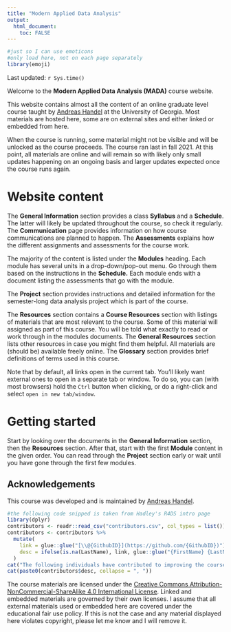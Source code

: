 ---
title: "Modern Applied Data Analysis"
output: 
  html_document:
    toc: FALSE
---


```{r, include = FALSE}
#just so I can use emoticons
#only load here, not on each page separately
library(emoji)
```


<!-- Some trickery to get the logo to show -->
<script>
   $(document).ready(function() {
     $head = $('#header');
     $head.prepend('<img src=\"media/MADAlogo.png\" style=\"float: right; border: none; width: 150px;\"/>')
   });
</script>


Last updated: `r Sys.time()`


<!-- _**The website will be continuously updated throughout the semester with new material released on an ongoing basis, as well as adjustments/fixes as needed. Visit/check regularly, especially the Schedule. Note the last update time above.**_ -->


Welcome to the **Modern Applied Data Analysis (MADA)** course website.

This website contains almost all the content of an online graduate level course taught by [Andreas Handel](https://www.andreashandel.com/) at the University of Georgia. Most materials are hosted here, some are on external sites and either linked or embedded from here.

When the course is running, some material might not be visible and will be unlocked as the course proceeds. The course ran last in fall 2021. At this point, all materials are online and will remain so with likely only small updates happening on an ongoing basis and larger updates expected once the course runs again. 


# Website content

The __General Information__ section provides a class __Syllabus__ and a __Schedule__. The latter will likely be updated throughout the course, so check it regularly. The __Communication__ page provides information on how course communications are planned to happen. The __Assessments__ explains how the different assignments and assessments for the course work.

The majority of the content is listed under the __Modules__ heading. Each module has several units in a drop-down/pop-out menu. Go through them based on the instructions in the __Schedule.__ Each module ends with a document listing the assessments that go with the module.

The __Project__ section provides instructions and detailed information for the semester-long data analysis project which is part of the course. 

The __Resources__ section contains a __Course Resources__ section with listings of materials that are most relevant to the course. Some of this material will assigned as part of this course. You will be told what exactly to read or work through in the modules documents. The __General Resources__ section lists other resources in case you might find them helpful. All materials are (should be) available freely online. The __Glossary__ section provides brief definitions of terms used in this course. 

Note that by default, all links open in the current tab. You'll likely want external ones to open in a separate tab or window. To do so, you can (with most browsers) hold the `Ctrl` button when clicking, or do a right-click and select `open in new tab/window`.


# Getting started

Start by looking over the documents in the __General Information__ section, then the __Resources__ section. After that, start with the first __Module__ content in the given order. You can read through the __Project__ section early or wait until you have gone through the first few modules.


## Acknowledgements

This course was developed and is maintained by [Andreas Handel](https://www.andreashandel.com/).

```{r, results = "asis", echo = FALSE, message = FALSE, warning=FALSE}
#the following code snipped is taken from Hadley's R4DS intro page
library(dplyr)
contributors <- readr::read_csv("contributors.csv", col_types = list())
contributors <- contributors %>% 
  mutate(
    link = glue::glue("[\\@{GithubID}](https://github.com/{GithubID})"),
    desc = ifelse(is.na(LastName), link, glue::glue("{FirstName} {LastName} ({link})"))
  )
cat("The following individuals have contributed to improving the course:\n")
cat(paste0(contributors$desc, collapse = ", "))
```

<!-- Some icons come from [Desirée De Leon](https://desiree.rbind.io/post/2019/making-tip-boxes-with-bookdown-and-rmarkdown/). -->

The course materials are licensed under the [Creative Commons Attribution-NonCommercial-ShareAlike 4.0 International License](http://creativecommons.org/licenses/by-nc-sa/4.0/). Linked and embedded materials are governed by their own licenses. I assume that all external materials used or embedded here are covered under the educational fair use policy. If this is not the case and any material displayed here violates copyright, please let me know and I will remove it.


  
